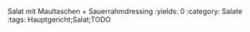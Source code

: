 Salat mit Maultaschen + Sauerrahmdressing
:yields: 0
:category: Salate
:tags: Hauptgericht;Salat;TODO
